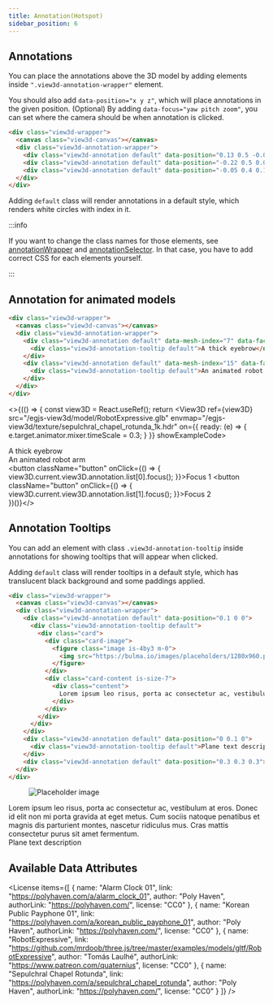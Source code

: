 ```yaml
---
title: Annotation(Hotspot)
sidebar_position: 6
---
```



## Annotations
You can place the annotations above the 3D model by adding elements inside `".view3d-annotation-wrapper"` element.

You should also add `data-position="x y z"`, which will place annotations in the given position.
(Optional) By adding `data-focus="yaw pitch zoom"`, you can set where the camera should be when annotation is clicked.

```html
<div class="view3d-wrapper">
  <canvas class="view3d-canvas"></canvas>
  <div class="view3d-annotation-wrapper">
    <div class="view3d-annotation default" data-position="0.13 0.5 -0.05" data-focus="-90 0 30"></div>
    <div class="view3d-annotation default" data-position="-0.22 0.5 0.05" data-focus="90 0 30" data-duration="500"></div>
    <div class="view3d-annotation default" data-position="-0.05 0.4 0.18" data-focus="0 20 35" data-duration="0"></div>
  </div>
</div>
```

Adding `default` class will render annotations in a default style, which renders white circles with index in it.

<View3D
  src="/egjs-view3d/model/draco/payphone.glb"
  envmap="/egjs-view3d/texture/sepulchral_chapel_rotunda_1k.hdr"
  poster="/egjs-view3d/poster/payphone.png"
  showExampleCode>
  <div className="view3d-annotation-wrapper">
    <div className="view3d-annotation default" data-position="0.13 0.5 -0.05" data-focus="-90 0 30"></div>
    <div className="view3d-annotation default" data-position="-0.22 0.5 0.05" data-focus="90 0 30" data-duration="500"></div>
    <div className="view3d-annotation default" data-position="-0.05 0.4 0.18" data-focus="0 20 35" data-duration="0"></div>
  </div>
</View3D>

:::info

If you want to change the class names for those elements, see [annotationWrapper](/docs/options/annotation/annotationWrapper) and [annotationSelector](/docs/options/annotation/annotationSelector).
In that case, you have to add correct CSS for each elements yourself.

:::

## Annotation for animated models

```html
<div class="view3d-wrapper">
  <canvas class="view3d-canvas"></canvas>
  <div class="view3d-annotation-wrapper">
    <div class="view3d-annotation default" data-mesh-index="7" data-face-index="5" data-focus="0 0 15" data-duration="500">
      <div class="view3d-annotation-tooltip default">A thick eyebrow</div>
    </div>
    <div class="view3d-annotation default" data-mesh-index="15" data-face-index="5" data-focus="30 15 30" data-duration="200">
      <div class="view3d-annotation-tooltip default">An animated robot arm</div>
    </div>
  </div>
</div>
```

<>{(() => {
  const view3D = React.useRef();
  return <View3D
    ref={view3D}
    src="/egjs-view3d/model/RobotExpressive.glb"
    envmap="/egjs-view3d/texture/sepulchral_chapel_rotunda_1k.hdr"
    on={{
      ready: (e) => { e.target.animator.mixer.timeScale = 0.3; }
    }}
    showExampleCode>
    <div className="view3d-annotation-wrapper">
      <div className="view3d-annotation default" data-mesh-index="7" data-face-index="5" data-focus="0 0 15" data-duration="500">
        <div className="view3d-annotation-tooltip default">A thick eyebrow</div>
      </div>
      <div className="view3d-annotation default" data-mesh-index="15" data-face-index="5" data-focus="30 15 30" data-duration="200">
        <div className="view3d-annotation-tooltip default">An animated robot arm</div>
      </div>
    </div>
    <div className="view3d-overlay is-align-items-flex-start is-justify-content-flex-end">
      <div className="buttons p-4">
        <button className="button" onClick={() => {
          view3D.current.view3D.annotation.list[0].focus();
        }}>Focus 1</button>
        <button className="button" onClick={() => {
          view3D.current.view3D.annotation.list[1].focus();
        }}>Focus 2</button>
      </div>
    </div>
  </View3D>
})()}</>

## Annotation Tooltips
You can add an element with class `.view3d-annotation-tooltip` inside annotations for showing tooltips that will appear when clicked.

Adding `default` class will render tooltips in a default style, which has translucent black background and some paddings applied.

```html
<div class="view3d-wrapper">
  <canvas class="view3d-canvas"></canvas>
  <div class="view3d-annotation-wrapper">
    <div class="view3d-annotation default" data-position="0.1 0 0">
      <div class="view3d-annotation-tooltip default">
        <div class="card">
          <div class="card-image">
            <figure class="image is-4by3 m-0">
              <img src="https://bulma.io/images/placeholders/1280x960.png" alt="Placeholder image" />
            </figure>
          </div>
          <div class="card-content is-size-7">
            <div class="content">
              Lorem ipsum leo risus, porta ac consectetur ac, vestibulum at eros. Donec id elit non mi porta gravida at eget metus. Cum sociis natoque penatibus et magnis dis parturient montes, nascetur ridiculus mus. Cras mattis consectetur purus sit amet fermentum.
            </div>
          </div>
        </div>
      </div>
    </div>
    <div class="view3d-annotation default" data-position="0 0.1 0">
      <div class="view3d-annotation-tooltip default">Plane text description</div>
    </div>
    <div class="view3d-annotation default" data-position="0.3 0.3 0.3"></div>
  </div>
</div>
```

<View3D
  src="/egjs-view3d/model/draco/alarm.glb"
  envmap="/egjs-view3d/texture/sepulchral_chapel_rotunda_1k.hdr"
  poster="/egjs-view3d/poster/alarm.png"
  showExampleCode>
  <div className="view3d-annotation-wrapper">
    <div className="view3d-annotation default" data-position="0.1 0 0">
      <div className="view3d-annotation-tooltip default">
        <div className="card" style={{ width: "240px" }}>
          <div className="card-image">
            <figure className="image is-4by3 m-0">
              <img src="https://bulma.io/images/placeholders/1280x960.png" alt="Placeholder image" />
            </figure>
          </div>
          <div className="card-content is-size-7">
            <div className="content">
              Lorem ipsum leo risus, porta ac consectetur ac, vestibulum at eros. Donec id elit non mi porta gravida at eget metus. Cum sociis natoque penatibus et magnis dis parturient montes, nascetur ridiculus mus. Cras mattis consectetur purus sit amet fermentum.
            </div>
          </div>
        </div>
      </div>
    </div>
    <div className="view3d-annotation default" data-position="0 0.1 0">
      <div className="view3d-annotation-tooltip default">Plane text description</div>
    </div>
    <div className="view3d-annotation default" data-position="0 0 0"></div>
  </div>
</View3D>

## Available Data Attributes

<License items={[
  {
    name: "Alarm Clock 01",
    link: "https://polyhaven.com/a/alarm_clock_01",
    author: "Poly Haven",
    authorLink: "https://polyhaven.com/",
    license: "CC0"
  },
  {
    name: "Korean Public Payphone 01",
    link: "https://polyhaven.com/a/korean_public_payphone_01",
    author: "Poly Haven",
    authorLink: "https://polyhaven.com/",
    license: "CC0"
  },
  {
    name: "RobotExpressive",
    link: "https://github.com/mrdoob/three.js/tree/master/examples/models/gltf/RobotExpressive",
    author: "Tomás Laulhé",
    authorLink: "https://www.patreon.com/quaternius",
    license: "CC0"
  },
  {
    name: "Sepulchral Chapel Rotunda",
    link: "https://polyhaven.com/a/sepulchral_chapel_rotunda",
    author: "Poly Haven",
    authorLink: "https://polyhaven.com/",
    license: "CC0"
  }
]} />
